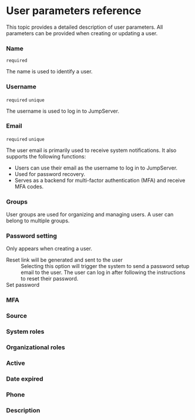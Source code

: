 # User parameters reference

This topic provides a detailed description of user parameters. All parameters can be provided when creating or updating a user.

### Name

`required`

The name is used to identify a user.

### Username

`required` `unique`

The username is used to log in to JumpServer.

### Email

`required` `unique`

The user email is primarily used to receive system notifications. It also supports the following functions:
* Users can use their email as the username to log in to JumpServer.
* Used for password recovery.
* Serves as a backend for multi-factor authentication (MFA) and receive MFA codes.

### Groups

User groups are used for organizing and managing users. A user can belong to multiple groups.

### Password setting

Only appears when creating a user.

<dl>
<dt>Reset link will be generated and sent to the user</dt>

<dd>
Selecting this option will trigger the system to send a password setup email to the user. The user can log in after following the instructions to reset their password.
</dd>

<dt>Set password</dt>

</dl>

### MFA

### Source

### System roles

### Organizational roles

### Active

### Date expired

### Phone
 
### Description